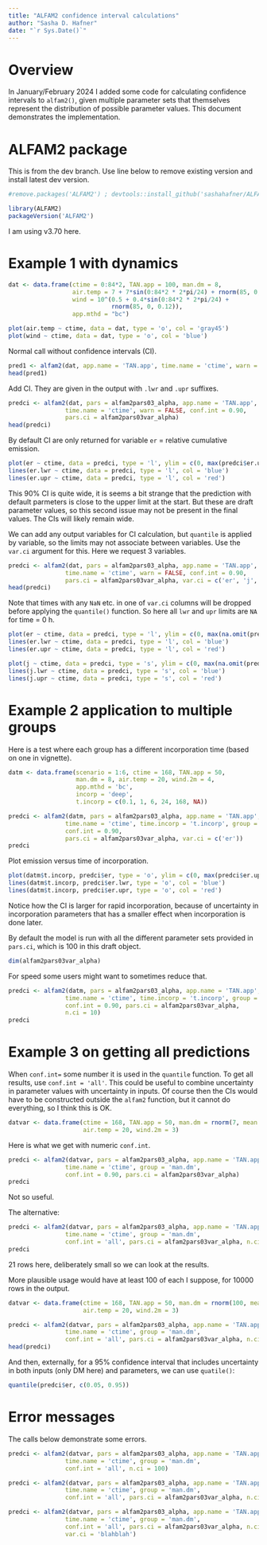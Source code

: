 ```yaml
---
title: "ALFAM2 confidence interval calculations"
author: "Sasha D. Hafner"
date: "`r Sys.Date()`"
---
```


# Overview
In January/February 2024 I added some code for calculating confidence intervals to `alfam2()`, given multiple parameter sets that themselves represent the distribution of possible parameter values.
This document demonstrates the implementation.

# ALFAM2 package

This is from the dev branch.
Use line below to remove existing version and install latest dev version.

```r
#remove.packages('ALFAM2') ; devtools::install_github('sashahafner/ALFAM2', ref = 'dev')
```

```r
library(ALFAM2)
packageVersion('ALFAM2')
```

I am using v3.70 here.

# Example 1 with dynamics

```r
dat <- data.frame(ctime = 0:84*2, TAN.app = 100, man.dm = 8, 
                  air.temp = 7 + 7*sin(0:84*2 * 2*pi/24) + rnorm(85, 0, 2), 
                  wind = 10^(0.5 + 0.4*sin(0:84*2 * 2*pi/24) + 
                             rnorm(85, 0, 0.12)), 
                  app.mthd = "bc")
```

```r
plot(air.temp ~ ctime, data = dat, type = 'o', col = 'gray45')
plot(wind ~ ctime, data = dat, type = 'o', col = 'blue')
```

Normal call without confidence intervals (CI).

```r
pred1 <- alfam2(dat, app.name = 'TAN.app', time.name = 'ctime', warn = FALSE)
head(pred1)
```

Add CI.
They are given in the output with `.lwr` and `.upr` suffixes.

```r
predci <- alfam2(dat, pars = alfam2pars03_alpha, app.name = 'TAN.app', 
                time.name = 'ctime', warn = FALSE, conf.int = 0.90, 
                pars.ci = alfam2pars03var_alpha)
head(predci)
```

By default CI are only returned for variable `er` = relative cumulative emission.

```r
plot(er ~ ctime, data = predci, type = 'l', ylim = c(0, max(predci$er.upr)))
lines(er.lwr ~ ctime, data = predci, type = 'l', col = 'blue')
lines(er.upr ~ ctime, data = predci, type = 'l', col = 'red')
```

This 90% CI is quite wide, it is seems a bit strange that the prediction with default parmeters is close to the upper limit at the start.
But these are draft parameter values, so this second issue may not be present in the final values.
The CIs will likely remain wide.

We can add any output variables for CI calculation, but `quantile` is applied by variable, so the limits may not associate between variables.
Use the `var.ci` argument for this.
Here we request 3 variables.

```r
predci <- alfam2(dat, pars = alfam2pars03_alpha, app.name = 'TAN.app', 
                time.name = 'ctime', warn = FALSE, conf.int = 0.90, 
                pars.ci = alfam2pars03var_alpha, var.ci = c('er', 'j', 'r1'))
head(predci)
```

Note that times with any `NaN` etc. in one of `var.ci` columns will be dropped before applying the `quantile()` function.
So here all `lwr` and `upr` limits are `NA` for time = 0 h.

```r
plot(er ~ ctime, data = predci, type = 'l', ylim = c(0, max(na.omit(predci$er.upr))))
lines(er.lwr ~ ctime, data = predci, type = 'l', col = 'blue')
lines(er.upr ~ ctime, data = predci, type = 'l', col = 'red')
```

```r
plot(j ~ ctime, data = predci, type = 's', ylim = c(0, max(na.omit(predci$j.upr))))
lines(j.lwr ~ ctime, data = predci, type = 's', col = 'blue')
lines(j.upr ~ ctime, data = predci, type = 's', col = 'red')
```

# Example 2 application to multiple groups

Here is a test where each group has a different incorporation time (based on one in vignette).

```r
datm <- data.frame(scenario = 1:6, ctime = 168, TAN.app = 50, 
                   man.dm = 8, air.temp = 20, wind.2m = 4, 
                   app.mthd = 'bc',
                   incorp = 'deep', 
                   t.incorp = c(0.1, 1, 6, 24, 168, NA))
```


```r
predci <- alfam2(datm, pars = alfam2pars03_alpha, app.name = 'TAN.app', 
                time.name = 'ctime', time.incorp = 't.incorp', group = 'scenario',
                conf.int = 0.90, 
                pars.ci = alfam2pars03var_alpha, var.ci = c('er'))
predci
```

Plot emission versus time of incorporation.

```r
plot(datm$t.incorp, predci$er, type = 'o', ylim = c(0, max(predci$er.upr)))
lines(datm$t.incorp, predci$er.lwr, type = 'o', col = 'blue')
lines(datm$t.incorp, predci$er.upr, type = 'o', col = 'red')
```

Notice how the CI is larger for rapid incorporation, because of uncertainty in incorporation parameters that has a smaller effect when incorporation is done later.

By default the model is run with all the different parameter sets provided in `pars.ci`, which is 100 in this draft object.

```r
dim(alfam2pars03var_alpha)
```

For speed some users might want to sometimes reduce that.

```r
predci <- alfam2(datm, pars = alfam2pars03_alpha, app.name = 'TAN.app', 
                time.name = 'ctime', time.incorp = 't.incorp', group = 'scenario',
                conf.int = 0.90, pars.ci = alfam2pars03var_alpha,
                n.ci = 10)
predci
```

# Example 3 on getting all predictions
When `conf.int=` some number it is used in the `quantile` function.
To get all results, use `conf.int = 'all'`.
This could be useful to combine uncertainty in parameter values with uncertainty in inputs.
Of course then the CIs would have to be constructed outside the `alfam2` function, but it cannot do everything, so I think this is OK.

```r
datvar <- data.frame(ctime = 168, TAN.app = 50, man.dm = rnorm(7, mean = 8, sd = 1), 
                     air.temp = 20, wind.2m = 3)
```

Here is what we get with numeric `conf.int`.

```r
predci <- alfam2(datvar, pars = alfam2pars03_alpha, app.name = 'TAN.app', 
                time.name = 'ctime', group = 'man.dm',
                conf.int = 0.90, pars.ci = alfam2pars03var_alpha)
predci
```

Not so useful.

The alternative:


```r
predci <- alfam2(datvar, pars = alfam2pars03_alpha, app.name = 'TAN.app', 
                time.name = 'ctime', group = 'man.dm',
                conf.int = 'all', pars.ci = alfam2pars03var_alpha, n.ci = 3)
predci
```

21 rows here, deliberately small so we can look at the results.

More plausible usage would have at least 100 of each I suppose, for 10000 rows in the output.

```r
datvar <- data.frame(ctime = 168, TAN.app = 50, man.dm = rnorm(100, mean = 8, sd = 1), 
                     air.temp = 20, wind.2m = 3)
```

```r
predci <- alfam2(datvar, pars = alfam2pars03_alpha, app.name = 'TAN.app', 
                time.name = 'ctime', group = 'man.dm',
                conf.int = 'all', pars.ci = alfam2pars03var_alpha, n.ci = 100)
head(predci)
```

And then, externally, for a 95% confidence interval that includes uncertainty in both inputs (only DM here) and parameters, we can use `quatile()`:

```r
quantile(predci$er, c(0.05, 0.95))
```

# Error messages

The calls below demonstrate some errors.

```r
predci <- alfam2(datvar, pars = alfam2pars03_alpha, app.name = 'TAN.app', 
                time.name = 'ctime', group = 'man.dm',
                conf.int = 'all', n.ci = 100)
```

```r
predci <- alfam2(datvar, pars = alfam2pars03_alpha, app.name = 'TAN.app', 
                time.name = 'ctime', group = 'man.dm',
                conf.int = 'all', pars.ci = alfam2pars03var_alpha, n.ci = 1000)
```

```r
predci <- alfam2(datvar, pars = alfam2pars03_alpha, app.name = 'TAN.app', 
                time.name = 'ctime', group = 'man.dm',
                conf.int = 'all', pars.ci = alfam2pars03var_alpha, n.ci = 10, 
                var.ci = 'blahblah')
```


